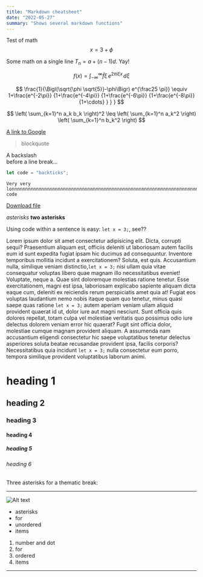 ```yaml
---
title: "Markdown cheatsheet"
date: "2022-05-27"
summary: "Shows several markdown functions"
---
```


Test of math
$$
x = 3 + \phi
$$

Some math on a single line $T_n = a + (n-1)d$. Yay!

$$
f(x) = \int_{-\infty}^\infty
    \hat f \xi\,e^{2 \pi i \xi x}
    \,d\xi
$$

$$
\frac{1}{\Bigl(\sqrt{\phi \sqrt{5}}-\phi\Bigr) e^{\frac25 \pi}} \equiv 1+\frac{e^{-2\pi}} {1+\frac{e^{-4\pi}} {1+\frac{e^{-6\pi}} {1+\frac{e^{-8\pi}} {1+\cdots} } } }
$$

$$
\left( \sum_{k=1}^n a_k b_k \right)^2 \leq \left( \sum_{k=1}^n a_k^2 \right) \left( \sum_{k=1}^n b_k^2 \right)
$$

[A link to Google](https://google.com "Google")

> blockquote

A backslash\
before a line break...

```js
let code = "backticks";
```

```
Very very lonnnnnnnnnnnnnnnnnnnnnnnnnnnnnnnnnnnnnnnnnnnnnnnnnnnnnnnnnnnnnnnnnnnnnnnnnnnnnnnnnnnnnnnnng code
```

[Download file](testfile.txt)

*asterisks*
**two asterisks**

Using code within a sentence is easy: `let x = 3;`, see??

Lorem ipsum dolor sit amet consectetur adipisicing elit. Dicta, corrupti sequi? Praesentium aliquam est, officiis deleniti ut laboriosam autem facilis eum id sunt expedita fugiat ipsam hic ducimus ad consequuntur. Inventore temporibus mollitia incidunt a exercitationem? Soluta, est quis. Accusantium nulla, similique veniam distinctio,`let x = 3;` nisi ullam quia vitae consequatur voluptas libero quae magnam illo necessitatibus eveniet! Voluptate, neque a. Quae sint doloremque molestias ratione tenetur. Esse exercitationem, magni est ipsa, laboriosam explicabo sapiente aliquam dicta eaque cum, deleniti ex reiciendis rerum perspiciatis amet quia at! Fugiat eos voluptas laudantium nemo nobis itaque quam quo tenetur, minus quasi saepe quas ratione `let x = 3;` autem aperiam veniam ullam aliquid provident quaerat id ut, dolor iure aut magni nesciunt. Sunt officia quis dolores repellat, totam culpa vel molestiae veritatis quo possimus odio iure delectus dolorem veniam error hic quaerat? Fugit sint officia dolor, molestiae cumque magnam provident aliquam. A assumenda nam accusantium eligendi consectetur hic saepe voluptatibus tenetur delectus asperiores soluta beatae recusandae provident ipsa, facilis corporis? Necessitatibus quia incidunt `let x = 3;` nulla consectetur eum porro, tempora similique provident voluptatibus laborum animi.


# heading 1
## heading 2
### heading 3
#### heading 4
##### heading 5
###### heading 6

Three asterisks for a thematic break:
***

![Alt text](./mountains.jpg)

* asterisks
* for
* unordered
* items

1. number and dot
2. for
3. ordered
4. items

***
